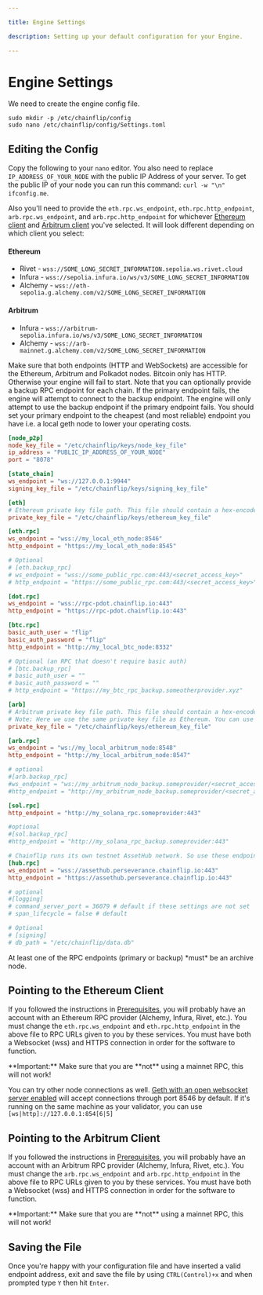 ```yaml
---

title: Engine Settings

description: Setting up your default configuration for your Engine.

---
```



# Engine Settings

We need to create the engine config file.

```shell copy
sudo mkdir -p /etc/chainflip/config
sudo nano /etc/chainflip/config/Settings.toml
```

## Editing the Config

Copy the following to your `nano` editor. You also need to replace `IP_ADDRESS_OF_YOUR_NODE` with the public IP Address of your server. To get the public IP of your node you can run this command: `curl -w "\n" ifconfig.me`.&#x20;

Also you'll need to provide the `eth.rpc.ws_endpoint`, `eth.rpc.http_endpoint`, `arb.rpc.ws_endpoint`, and `arb.rpc.http_endpoint` for whichever [Ethereum client](#pointing-to-the-ethereum-client) and [Arbitrum client](#pointing-to-the-arbitrum-client) you've selected. It will look different depending on which client you select:

#### Ethereum

- Rivet - `wss://SOME_LONG_SECRET_INFORMATION.sepolia.ws.rivet.cloud`
- Infura - `wss://sepolia.infura.io/ws/v3/SOME_LONG_SECRET_INFORMATION`
- Alchemy - `wss://eth-sepolia.g.alchemy.com/v2/SOME_LONG_SECRET_INFORMATION`

#### Arbitrum

- Infura - `wss://arbitrum-sepolia.infura.io/ws/v3/SOME_LONG_SECRET_INFORMATION`
- Alchemy - `wss://arb-mainnet.g.alchemy.com/v2/SOME_LONG_SECRET_INFORMATION`

<Callout type="info">
Make sure that both endpoints (HTTP and WebSockets) are accessible for the Ethereum, Arbitrum and Polkadot nodes. Bitcoin only has HTTP. Otherwise your engine will fail to start.
</Callout>

<Callout type="info">
  Note that you can optionally provide a backup RPC endpoint for each chain. If
  the primary endpoint fails, the engine will attempt to connect to the backup
  endpoint. The engine will only attempt to use the backup endpoint if the
  primary endpoint fails. You should set your primary endpoint to the cheapest
  (and most reliable) endpoint you have i.e. a local geth node to lower
  your operating costs.
</Callout>

```toml
[node_p2p]
node_key_file = "/etc/chainflip/keys/node_key_file"
ip_address = "PUBLIC_IP_ADDRESS_OF_YOUR_NODE"
port = "8078"

[state_chain]
ws_endpoint = "ws://127.0.0.1:9944"
signing_key_file = "/etc/chainflip/keys/signing_key_file"

[eth]
# Ethereum private key file path. This file should contain a hex-encoded private key.
private_key_file = "/etc/chainflip/keys/ethereum_key_file"

[eth.rpc]
ws_endpoint = "wss://my_local_eth_node:8546"
http_endpoint = "https://my_local_eth_node:8545"

# Optional
# [eth.backup_rpc]
# ws_endpoint = "wss://some_public_rpc.com:443/<secret_access_key>"
# http_endpoint = "https://some_public_rpc.com:443/<secret_access_key>"

[dot.rpc]
ws_endpoint = "wss://rpc-pdot.chainflip.io:443"
http_endpoint = "https://rpc-pdot.chainflip.io:443"

[btc.rpc]
basic_auth_user = "flip"
basic_auth_password = "flip"
http_endpoint = "http://my_local_btc_node:8332"

# Optional (an RPC that doesn't require basic auth)
# [btc.backup_rpc]
# basic_auth_user = ""
# basic_auth_password = ""
# http_endpoint = "https://my_btc_rpc_backup.someotherprovider.xyz"

[arb]
# Arbitrum private key file path. This file should contain a hex-encoded private key.
# Note: Here we use the same private key file as Ethereum. You can use a different key if you want.
private_key_file = "/etc/chainflip/keys/ethereum_key_file"

[arb.rpc]
ws_endpoint = "ws://my_local_arbitrum_node:8548"
http_endpoint = "http://my_local_arbitrum_node:8547"

# optional
#[arb.backup_rpc]
#ws_endpoint = "ws://my_arbitrum_node_backup.someprovider/<secret_access_key>"
#http_endpoint = "http://my_arbitrum_node_backup.someprovider/<secret_access_key>"

[sol.rpc]
http_endpoint = "http://my_solana_rpc.someprovider:443"

#optional
#[sol.backup_rpc]
#http_endpoint = "http://my_solana_rpc_backup.someprovider:443"

# Chainflip runs its own testnet AssetHub network. So use these endpoints for AssetHub.
[hub.rpc]
ws_endpoint = "wss://assethub.perseverance.chainflip.io:443"
http_endpoint = "https://assethub.perseverance.chainflip.io:443"

# optional
#[logging]
# command_server_port = 36079 # default if these settings are not set
# span_lifecycle = false # default

# Optional
# [signing]
# db_path = "/etc/chainflip/data.db"
```

<Callout type="warning">
At least one of the RPC endpoints (primary or backup) *must* be an archive node.
</Callout>

## Pointing to the Ethereum Client

If you followed the instructions in [Prerequisites](prerequisites.md), you will probably have an account with an Ethereum RPC provider (Alchemy, Infura, Rivet, etc.). You must change the `eth.rpc.ws_endpoint` and `eth.rpc.http_endpoint` in the above file to RPC URLs given to you by these services. You must have both a Websocket (wss) and HTTPS connection in order for the software to function.

<Callout type="warning">
  **Important:** Make sure that you are **not** using a mainnet RPC, this will not
  work!
</Callout>

You can try other node connections as well. [Geth with an open websocket server enabled](https://geth.ethereum.org/docs/rpc/server#websocket-server) will accept connections through port 8546 by default. If it's running on the same machine as your validator, you can use `[ws|http]://127.0.0.1:854[6|5]`

## Pointing to the Arbitrum Client

If you followed the instructions in [Prerequisites](prerequisites.md), you will probably have an account with an Arbitrum RPC provider (Alchemy, Infura, Rivet, etc.). You must change the `arb.rpc.ws_endpoint` and `arb.rpc.http_endpoint` in the above file to RPC URLs given to you by these services. You must have both a Websocket (wss) and HTTPS connection in order for the software to function.

<Callout type="warning">
  **Important:** Make sure that you are **not** using a mainnet RPC, this will not
  work!
</Callout>

## Saving the File

Once you're happy with your configuration file and have inserted a valid endpoint address, exit and save the file by using `CTRL(Control)+x` and when prompted type `Y` then hit `Enter`.
